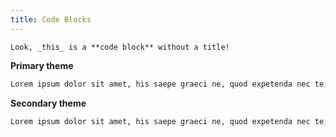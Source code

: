 ```yaml
---
title: Code Blocks
---
```


```
Look, _this_ is a **code block** without a title!
```

**Primary theme**

```md title="The title of the code block"
Lorem ipsum dolor sit amet, his saepe graeci ne, quod expetenda nec te, at enim decore salutatus vim. Et mazim accumsan abhorreant vix, habeo homero eligendi sed in, qui no rebum etiam. Id case semper repudiare vis, duo ei fabulas theophrastus, natum assum tamquam no usu. Sint aliquip indoctum id ius. Cu vis solum tempor recusabo. Porro quodsi appellantur id quo. Mazim dicunt moderatius ea vis, nonumy accumsan vel ex.
```

**Secondary theme**

```md title="The title of the code block" secondaryTheme
Lorem ipsum dolor sit amet, his saepe graeci ne, quod expetenda nec te, at enim decore salutatus vim. Et mazim accumsan abhorreant vix, habeo homero eligendi sed in, qui no rebum etiam. Id case semper repudiare vis, duo ei fabulas theophrastus, natum assum tamquam no usu. Sint aliquip indoctum id ius. Cu vis solum tempor recusabo. Porro quodsi appellantur id quo. Mazim dicunt moderatius ea vis, nonumy accumsan vel ex.
```
